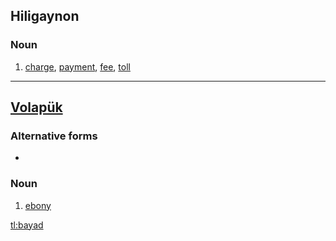 {{also|bay-ad}}

==Hiligaynon==
===Noun===
{{hil-noun|báyad}}
#[[charge]], [[payment]], [[fee]], [[toll]]

----

==[[Volapük]]==

===Alternative forms===
*{{l|vo|bäad}}

===Noun===
{{infl|vo|noun}}

# [[ebony]]

[[tl:bayad]]